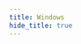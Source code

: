```yaml
---
title: Windows
hide_title: true
---
```



<FeatureIcon src={windows} title="Windows" />
<LinkList
  data={[
    {
      title: "将 IIS 暴露在局域网内",
      link: "/docs/operating-system/windows/expose-iis-in-lan",
      src: windows,
    },
  ]}
/>

